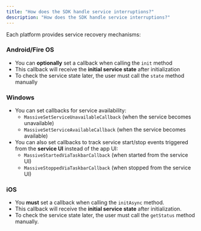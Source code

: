 ```yaml
---
title: "How does the SDK handle service interruptions?"
description: "How does the SDK handle service interruptions?"
---
```


Each platform provides service recovery mechanisms:

### Android/Fire OS

- You can **optionally** set a callback when calling the `init` method
- This callback will receive the **initial service state** after initialization
- To check the service state later, the user must call the `state` method manually

### Windows

- You can set callbacks for service availability:
  - `MassiveSetServiceUnavailableCallback` (when the service becomes unavailable)
  - `MassiveSetServiceAvailableCallback` (when the service becomes available)
- You can also set callbacks to track service start/stop events triggered from the **service UI** instead of the app UI:
  - `MassiveStartedViaTaskbarCallback` (when started from the service UI)
  - `MassiveStoppedViaTaskbarCallback` (when stopped from the service UI)

### iOS

- You **must** set a callback when calling the `initAsync` method.
- This callback will receive the **initial service state** after initialization.
- To check the service state later, the user must call the `getStatus` method manually.